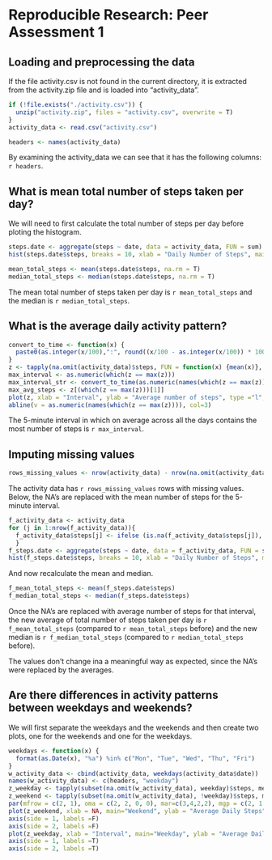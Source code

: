 # Reproducible Research: Peer Assessment 1


## Loading and preprocessing the data
If the file activity.csv is not found in the current directory, it is extracted from the activity.zip file and is loaded into "activity_data".

```r
if (!file.exists("./activity.csv")) {
  unzip("activity.zip", files = "activity.csv", overwrite = T)
}
activity_data <- read.csv("activity.csv")
```
```r
headers <- names(activity_data)
```

By examining the activity_data we can see that it has the following columns: `r headers`.

## What is mean total number of steps taken per day?
We will need to first calculate the total number of steps per day before ploting the histogram.

```r
steps.date <- aggregate(steps ~ date, data = activity_data, FUN = sum)
hist(steps.date$steps, breaks = 10, xlab = "Daily Number of Steps", main = "Histogram of steps per day")
```

```r
mean_total_steps <- mean(steps.date$steps, na.rm = T)
median_total_steps <- median(steps.date$steps, na.rm = T)
```

The mean total number of steps taken per day is `r mean_total_steps` and the median is `r median_total_steps`.

## What is the average daily activity pattern?
```r
convert_to_time <- function(x) {
  paste0(as.integer(x/100),":", round((x/100 - as.integer(x/100)) * 100))
}
z <- tapply(na.omit(activity_data)$steps, FUN = function(x) {mean(x)}, INDEX = as.factor(na.omit(activity_data)$interval))
max_interval <- as.numeric(which(z == max(z)))
max_interval_str <- convert_to_time(as.numeric(names(which(z == max(z)))))
max_avg_steps <- z[(which(z == max(z)))[1]]
plot(z, xlab = "Interval", ylab = "Average number of steps", type ="l", x = levels(factor(na.omit(activity_data)$interval)))
abline(v = as.numeric(names(which(z == max(z)))), col=3)
```

The 5-minute interval in which on average across all the days contains the most number of steps is `r max_interval`.

## Imputing missing values

```r
rows_missing_values <- nrow(activity_data) - nrow(na.omit(activity_data))
```

The activity data  has `r rows_missing_values` rows with missing values. Below, the NA's are replaced with the mean number of steps for the 5-minute interval.

```r
f_activity_data <- activity_data
for (j in 1:nrow(f_activity_data)){
  f_activity_data$steps[j] <- ifelse (is.na(f_activity_data$steps[j]), z[as.factor(f_activity_data$interval)][j], f_activity_data$steps[j])
  }
f_steps.date <- aggregate(steps ~ date, data = f_activity_data, FUN = sum)
hist(f_steps.date$steps, breaks = 10, xlab = "Daily Number of Steps", main = "Histogram of steps per day\nafter replacing NA\'s with the\naverage number of steps for that interval")
```

And now recalculate the mean and median.

```r
f_mean_total_steps <- mean(f_steps.date$steps)
f_median_total_steps <- median(f_steps.date$steps)
```

Once the NA's are replaced with average number of steps for that interval, the new average of total number of steps taken per day is `r f_mean_total_steps` (compared to `r mean_total_steps` before) and the new median is `r f_median_total_steps` (compared to `r median_total_steps` before).

The values don't change ina a meaningful way as expected, since the NA's were replaced by the averages.

## Are there differences in activity patterns between weekdays and weekends?

We will first separate the weekdays and the weekends and then create two plots, one for the weekends and one for the weekdays.

```r
weekdays <- function(x) {
  format(as.Date(x), "%a") %in% c("Mon", "Tue", "Wed", "Thu", "Fri")
}
w_activity_data <- cbind(activity_data, weekdays(activity_data$date))
names(w_activity_data) <- c(headers, "weekday")
z_weekday <- tapply(subset(na.omit(w_activity_data), weekday)$steps, mean, INDEX = as.factor(subset(na.omit(w_activity_data), weekday)$interval))
z_weekend <- tapply(subset(na.omit(w_activity_data), !weekday)$steps, mean, INDEX = as.factor(subset(na.omit(w_activity_data), !weekday)$interval))
par(mfrow = c(2, 1), oma = c(2, 2, 0, 0), mar=c(3,4,2,2), mgp = c(2, 1, 0), xpd = NA)
plot(z_weekend, xlab = NA, main="Weekend", ylab = "Average Daily Steps", type ="l", x = levels(factor(na.omit(w_activity_data)$interval)))
axis(side = 1, labels =F)
axis(side = 2, labels =F)
plot(z_weekday, xlab = "Interval", main="Weekday", ylab = "Average Daily Steps", type ="l", x = levels(factor(na.omit(w_activity_data)$interval)))
axis(side = 1, labels =T)
axis(side = 2, labels =T)
```
